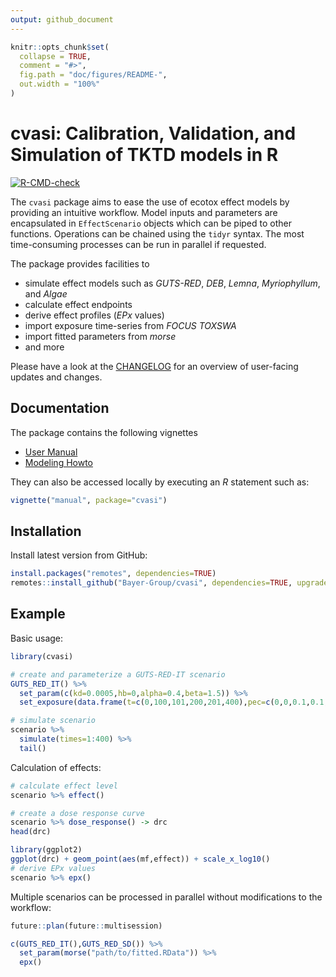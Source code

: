 ```yaml
---
output: github_document
---
```


<!-- README.md is generated from README.Rmd. Please edit that file -->

```r
knitr::opts_chunk$set(
  collapse = TRUE,
  comment = "#>",
  fig.path = "doc/figures/README-",
  out.width = "100%"
)
```

# cvasi: Calibration, Validation, and Simulation of TKTD models in R

<!-- badges: start -->
<!--[![CRAN status](https://www.r-pkg.org/badges/version/cvasi)](https://cran.r-project.org/package=cvasi)-->
[![R-CMD-check](https://github.com/Bayer-Group/cvasi/actions/workflows/R-CMD-check.yaml/badge.svg)](https://github.com/Bayer-Group/cvasi/actions/workflows/R-CMD-check.yaml)
<!--[![Codecov test coverage](https://codecov.io/gh/xy/cvasi/branch/main/graph/badge.svg)](https://app.codecov.io/gh/xy/cvasi?branch=main)-->
<!-- badges: end -->

The `cvasi` package aims to ease the use of ecotox effect models by providing an
intuitive workflow. Model inputs and parameters are encapsulated in `EffectScenario`
objects which can be piped to other functions. Operations can be chained using
the `tidyr` syntax. The most time-consuming processes can be run in parallel if
requested.

The package provides facilities to

* simulate effect models such as *GUTS-RED*, *DEB*, *Lemna*, *Myriophyllum*, and *Algae*
* calculate effect endpoints
* derive effect profiles (*EPx* values)
* import exposure time-series from *FOCUS TOXSWA*
* import fitted parameters from *morse*
* and more

Please have a look at the [CHANGELOG](CHANGELOG.md)
for an overview of user-facing updates and changes.


## Documentation

The package contains the following vignettes

* [User Manual](doc/manual.md)
* [Modeling Howto](doc/howto.md)

They can also be accessed locally by executing an *R* statement such as:
```r
vignette("manual", package="cvasi")
```


## Installation

<!-- 1. Install from CRAN -->
<!-- ```{r eval=FALSE} -->
<!-- install.packages("cvasi", dependencies=TRUE) -->
<!-- ``` -->

Install latest version from GitHub:

```r
install.packages("remotes", dependencies=TRUE)
remotes::install_github("Bayer-Group/cvasi", dependencies=TRUE, upgrade="never")
```

## Example

Basic usage:
```r
library(cvasi)

# create and parameterize a GUTS-RED-IT scenario
GUTS_RED_IT() %>%
  set_param(c(kd=0.0005,hb=0,alpha=0.4,beta=1.5)) %>%
  set_exposure(data.frame(t=c(0,100,101,200,201,400),pec=c(0,0,0.1,0.1,0,0))) -> scenario

# simulate scenario
scenario %>%
  simulate(times=1:400) %>%
  tail()
```

Calculation of effects:
```r
# calculate effect level
scenario %>% effect()

# create a dose response curve
scenario %>% dose_response() -> drc
head(drc)

library(ggplot2)
ggplot(drc) + geom_point(aes(mf,effect)) + scale_x_log10()
# derive EPx values
scenario %>% epx()
```

Multiple scenarios can be processed in parallel without modifications to the workflow:
```r
future::plan(future::multisession)

c(GUTS_RED_IT(),GUTS_RED_SD()) %>%
  set_param(morse("path/to/fitted.RData")) %>%
  epx()
```
